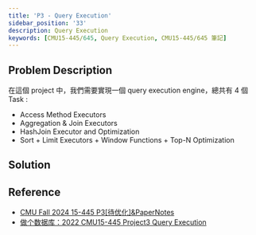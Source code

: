 ```yaml
---
title: 'P3 - Query Execution'
sidebar_position: '33'
description: Query Execution
keywords: [CMU15-445/645, Query Execution, CMU15-445/645 筆記]
---
```


<head>
  <title>CMU 15-445/645 Project#3 Query Execution</title>
</head>

## Problem Description

在這個 project 中，我們需要實現一個 query execution engine，總共有 4 個 Task :

- Access Method Executors
- Aggregation & Join Executors
- HashJoin Executor and Optimization
- Sort + Limit Executors + Window Functions + Top-N Optimization

## Solution

## Reference

- [CMU Fall 2024 15-445 P3[待优化]&PaperNotes](https://zhuanlan.zhihu.com/p/5843407385)
- [做个数据库：2022 CMU15-445 Project3 Query Execution](https://zhuanlan.zhihu.com/p/587566135)